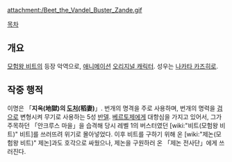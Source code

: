 {{{+1 ザンデ / Zande }}}

attachment:/Beet_the_Vandel_Buster_Zande.gif

[[목차]]

== 개요 ==
[[모험왕 비트]]의 등장 악역으로, [[애니메이션]] [[오리지널 캐릭터]]. 성우는 [[나카타 카즈히로]].

== 작중 행적 ==
이명은 「'''지옥(地獄)의 [[도처]](稻妻)'''」. 번개의 명격을 주로 사용하며, 번개의 명력을 [[검]]으로 변형시켜 무기로 사용하는 5성 [[반델]]. [[베르토제]]에게 대항심을 가지고 있어서, 그가 주목하던 「안크루스 마을」을 습격해 당시 레벨 1의 버스터였던 [wiki:"비트(모험왕 비트)" 비트]를 쓰러뜨려 위기로 몰아넣었다. 이후 비트를 구하기 위해 온 [wiki:"제논(모험왕 비트)" 제논]과도 호각으로 싸웠으나, 제논을 구원하러 온 「제논 전사단」에게 쓰러진다.
